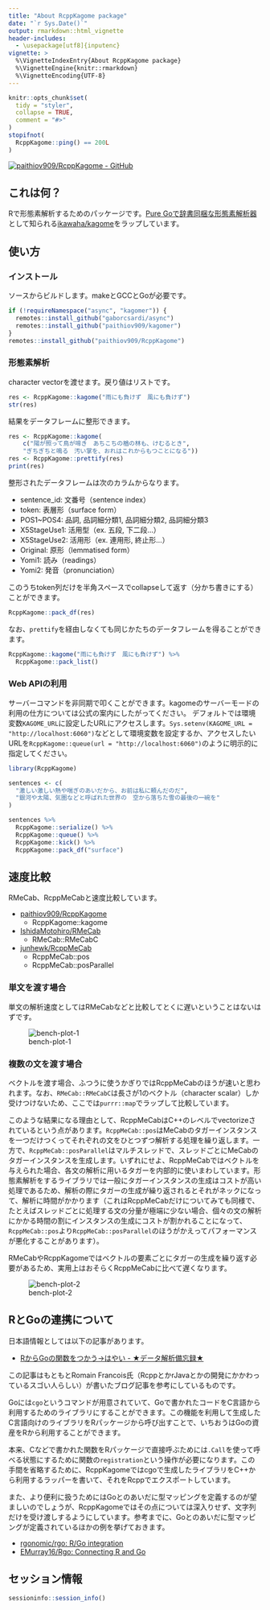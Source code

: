 ```yaml
---
title: "About RcppKagome package"
date: "`r Sys.Date()`"
output: rmarkdown::html_vignette
header-includes:
  - \usepackage[utf8]{inputenc}
vignette: >
  %\VignetteIndexEntry{About RcppKagome package}
  %\VignetteEngine{knitr::rmarkdown}
  %\VignetteEncoding{UTF-8}
---
```


```r
knitr::opts_chunk$set(
  tidy = "styler",
  collapse = TRUE,
  comment = "#>"
)
stopifnot(
  RcppKagome::ping() == 200L
)
```

[![paithiov909/RcppKagome - GitHub](https://gh-card.dev/repos/paithiov909/RcppKagome.svg)](https://github.com/paithiov909/RcppKagome)

## これは何？

Rで形態素解析するためのパッケージです。[Pure Goで辞書同梱な形態素解析器](https://qiita.com/ikawaha/items/ff27ac03e22b7f36811b)として知られる[ikawaha/kagome](https://github.com/ikawaha/kagome)をラップしています。

## 使い方

### インストール

ソースからビルドします。makeとGCCとGoが必要です。

``` r
if (!requireNamespace("async", "kagomer")) {
  remotes::install_github("gaborcsardi/async")
  remotes::install_github("paithiov909/kagomer")
}
remotes::install_github("paithiov909/RcppKagome")
```

### 形態素解析

character vectorを渡せます。戻り値はリストです。

```r
res <- RcppKagome::kagome("雨にも負けず　風にも負けず")
str(res)
```

結果をデータフレームに整形できます。

```r
res <- RcppKagome::kagome(
    c("陽が照って鳥が啼き　あちこちの楢の林も、けむるとき",
    "ぎちぎちと鳴る　汚い掌を、おれはこれからもつことになる"))
res <- RcppKagome::prettify(res)
print(res)
```

整形されたデータフレームは次のカラムからなります。

- sentence_id: 文番号（sentence index）
- token: 表層形（surface form）
- POS1~POS4: 品詞, 品詞細分類1, 品詞細分類2, 品詞細分類3
- X5StageUse1: 活用型（ex. 五段, 下二段…）
- X5StageUse2: 活用形（ex. 連用形, 終止形…）
- Original: 原形（lemmatised form）
- Yomi1: 読み（readings）
- Yomi2: 発音（pronunciation）

このうちtoken列だけを半角スペースでcollapseして返す（分かち書きにする）ことができます。

```r
RcppKagome::pack_df(res)
```

なお、`prettify`を経由しなくても同じかたちのデータフレームを得ることができます。

```r
RcppKagome::kagome("雨にも負けず　風にも負けず") %>%
  RcppKagome::pack_list()
```

### Web APIの利用

サーバーコマンドを非同期で叩くことができます。kagomeのサーバーモードの利用の仕方については公式の案内にしたがってください。
デフォルトでは環境変数`KAGOME_URL`に設定したURLにアクセスします。`Sys.setenv(KAGOME_URL = "http://localhost:6060")`などとして環境変数を設定するか、アクセスしたいURLを`RcppKagome::queue(url = "http://localhost:6060")`のように明示的に指定してください。

```r
library(RcppKagome)

sentences <- c(
  "激しい激しい熱や喘ぎのあいだから、お前は私に頼んだのだ",
  "銀河や太陽、気圏などと呼ばれた世界の　空から落ちた雪の最後の一碗を"
)

sentences %>%
  RcppKagome::serialize() %>%
  RcppKagome::queue() %>%
  RcppKagome::kick() %>%
  RcppKagome::pack_df("surface")
```

## 速度比較

RMeCab、RcppMeCabと速度比較しています。

- [paithiov909/RcppKagome](https://github.com/paithiov909/RcppKagome)
  - RcppKagome::kagome
- [IshidaMotohiro/RMeCab](https://github.com/IshidaMotohiro/RMeCab)
  - RMeCab::RMeCabC
- [junhewk/RcppMeCab](https://github.com/junhewk/RcppMeCab)
  - RcppMeCab::pos
  - RcppMeCab::posParallel

### 単文を渡す場合

単文の解析速度としてはRMeCabなどと比較してとくに遅いということはないはずです。

![bench-plot-1](https://raw.githack.com/paithiov909/RcppKagome/main/man/figures/README-bench-plot-1-1.png)

### 複数の文を渡す場合

ベクトルを渡す場合、ふつうに使うかぎりではRcppMeCabのほうが速いと思われます。なお、`RMeCab::RMeCabC`は長さが1のベクトル（character scalar）しか受けつけないため、ここでは`purrr::map`でラップして比較しています。

このような結果になる理由として、RcppMeCabはC++のレベルでvectorizeされているという点があります。`RcppMeCab::pos`はMeCabのタガーインスタンスを一つだけつくってそれぞれの文をひとつずつ解析する処理を繰り返します。一方で、`RcppMeCab::posParallel`はマルチスレッドで、スレッドごとにMeCabのタガーインスタンスを生成します。いずれにせよ、RcppMeCabではベクトルを与えられた場合、各文の解析に用いるタガーを内部的に使いまわしています。形態素解析をするライブラリでは一般にタガーインスタンスの生成はコストが高い処理であるため、解析の際にタガーの生成が繰り返されるとそれがネックになって、解析に時間がかかります（これはRcppMeCabだけについてみても同様で、たとえばスレッドごとに処理する文の分量が極端に少ない場合、個々の文の解析にかかる時間の割にインスタンスの生成にコストが割かれることになって、`RcppMeCab::pos`より`RcppMeCab::posParallel`のほうがかえってパフォーマンスが悪化することがあります）。

RMeCabやRcppKagomeではベクトルの要素ごとにタガーの生成を繰り返す必要があるため、実用上はおそらくRcppMeCabに比べて遅くなります。

![bench-plot-2](https://raw.githack.com/paithiov909/RcppKagome/main/man/figures/README-bench-plot-2-1.png)

## RとGoの連携について

日本語情報としては以下の記事があります。

- [RからGoの関数をつかう→はやい - ★データ解析備忘録★](https://y-mattu.hatenablog.com/entry/2019/05/20/232340)

この記事はもともとRomain Francois氏（RcppとかrJavaとかの開発にかかわっているスゴい人らしい）が書いたブログ記事を参考にしているものです。

Goには`cgo`というコマンドが用意されていて、Goで書かれたコードをC言語から利用するためのライブラリにすることができます。この機能を利用して生成したC言語向けのライブラリをRパッケージから呼び出すことで、いちおうはGoの資産をRから利用することができます。

本来、Cなどで書かれた関数をRパッケージで直接呼ぶためには`.Call`を使って呼べる状態にするために関数の`registration`という操作が必要になります。この手間を省略するために、RcppKagomeではcgoで生成したライブラリをC++から利用するラッパーを書いて、それをRcppでエクスポートしています。

また、より便利に扱うためにはGoとのあいだに型マッピングを定義するのが望ましいのでしょうが、RcppKagomeではその点については深入りせず、文字列だけを受け渡しするようにしています。参考までに、Goとのあいだに型マッピングが定義されているほかの例を挙げておきます。

- [rgonomic/rgo: R/Go integration](https://github.com/rgonomic/rgo)
- [EMurray16/Rgo: Connecting R and Go](https://github.com/EMurray16/Rgo)

## セッション情報

```r
sessioninfo::session_info()
```

